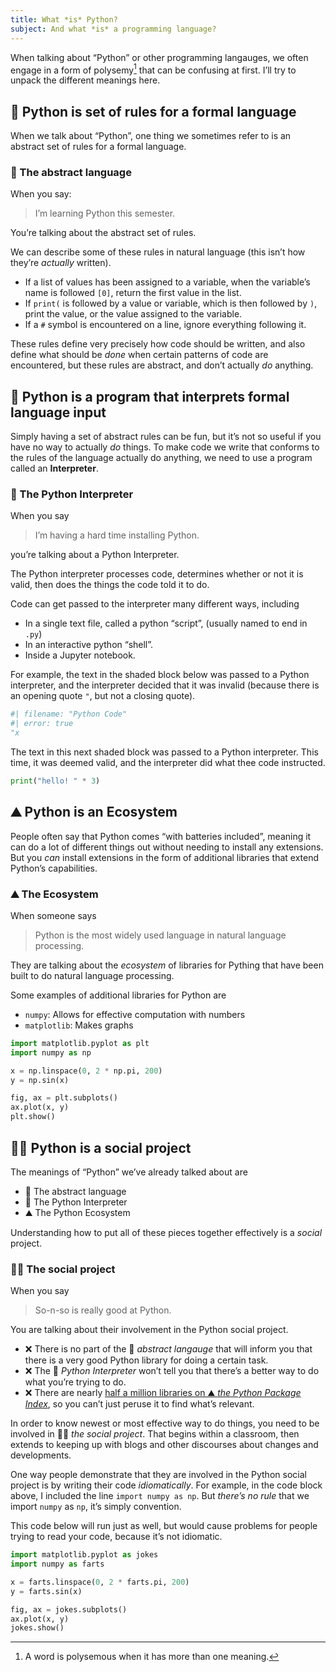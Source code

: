 ```yaml
---
title: What *is* Python?
subject: And what *is* a programming language?
---
```


When talking about "Python" or other programming langauges, we often engage in a form of polysemy[^poly-def] that can be confusing at first. I'll try to unpack the different meanings here.

[^poly-def]: A word is polysemous when it has more than one meaning.

## 📕 Python is set of rules for a formal language 

When we talk about "Python", one thing we sometimes refer to is an abstract set of rules for a formal language. 

::: {.callout   }
### 📕 The abstract language

When you say:

> I'm learning Python this semester.

You're talking about the abstract set of rules.

:::

We can describe some of these rules in natural language (this isn't how they're *actually* written).

- If a list of values has been assigned to a variable, when the variable's name is followed `[0]`, return the first value in the list.
- If `print(` is followed by a value or variable, which is then followed by `)`, print the value, or the value assigned to the variable.
- If a `#` symbol is encountered on a line, ignore everything following it.

These rules define very precisely how code should be written, and also define what should be *done* when certain patterns of code are encountered, but these rules are abstract, and don't actually *do* anything.

## 🤖 Python is a program that interprets formal language input 

Simply having a set of abstract rules can be fun, but it's not so useful if you have no way to actually *do* things. To make code we write that conforms to the rules of the language actually do anything, we need to use a program called an **Interpreter**. 

::: {.callout}
### 🤖 The Python Interpreter
When you say

> I'm having a hard time installing Python.

you're talking about a Python Interpreter.

:::

The Python interpreter processes code, determines whether or not it is valid, then does the things the code told it to do. 

Code can get passed to the interpreter many different ways, including

- In a single text file, called a python "script", (usually named to end in `.py`)
- In an interactive python "shell".
- Inside a Jupyter notebook.

For example, the text in the shaded block below was passed to a Python interpreter, and the interpreter decided that it was invalid (because there is an opening quote `"`, but not a closing quote).

```python
#| filename: "Python Code"
#| error: true
"x
```

The text in this next shaded block was passed to a Python interpreter. This time, it was deemed valid, and the interpreter did what thee code instructed.

```python
print("hello! " * 3)
```


## ⛰️ Python is an Ecosystem

People often say that Python comes "with batteries included", meaning it can do a lot of different things out without needing to install any extensions. But you *can* install extensions in the form of additional libraries that extend Python's capabilities. 

::: {.callout}
### ⛰️ The Ecosystem

When someone says

> Python is the most widely used language in natural language processing.

They are talking about the *ecosystem* of libraries for Pything that have been built to do natural language processing.

:::

Some examples of additional libraries for Python are

- `numpy`: Allows for effective computation with numbers
- `matplotlib`: Makes graphs

```python
import matplotlib.pyplot as plt
import numpy as np

x = np.linspace(0, 2 * np.pi, 200)
y = np.sin(x)

fig, ax = plt.subplots()
ax.plot(x, y)
plt.show()
```

## 🧑‍💻 Python is a social project

The meanings of "Python" we've already talked about are

- 📕 The abstract language
- 🤖 The Python Interpreter
- ⛰️ The Python Ecosystem

Understanding how to put all of these pieces together effectively is a *social* project.

::: {.callout}

### 🧑‍💻 The social project

When you say

> So-n-so is really good at Python.

You are talking about their involvement in the Python social project.

:::

- ❌ There is no part of the 📕 *abstract langauge* that will inform you that there is a very good Python library for doing a certain task.
- ❌ The 🤖 *Python Interpreter* won't tell you that there's a better way to do what you're trying to do.
- ❌ There are nearly [half a million libraries on ⛰️ *the Python Package Index*](https://pypi.org/), so you can't just peruse it to find what's relevant.

In order to know newest or most effective way to do things, you need to be involved in 🧑‍💻 *the social project*. That begins within a classroom, then extends to keeping up with blogs and other discourses about changes and developments.

One way people demonstrate that they are involved in the Python social project is by writing their code *idiomatically*. For example, in the code block above, I included the line `import numpy as np`. But *there's no rule* that we import `numpy` as `np`, it's simply convention. 

This code below will run just as well, but would cause problems for people trying to read your code, because it's not idiomatic.

```python
import matplotlib.pyplot as jokes
import numpy as farts

x = farts.linspace(0, 2 * farts.pi, 200)
y = farts.sin(x)

fig, ax = jokes.subplots()
ax.plot(x, y)
jokes.show()
```